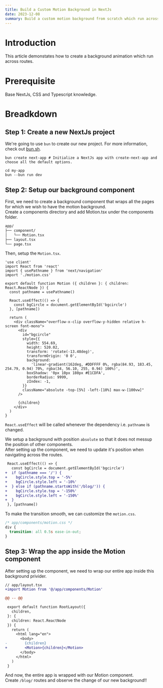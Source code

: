 ```yaml
---
title: Build a Custom Motion Background in NextJs
date: 2023-12-08
summary: Build a custom motion background from scratch which run across different routes
---
```


# Introduction

This article demonstates how to create a background animation which run across routes.

# Prerequisite

Base NextJs, CSS and Typescript knowledge.

# Breadkdown

## Step 1: Create a new NextJs project

We're going to use `bun` to create our new project. For more information, check out [bun.sh](https://bun.sh/guides/ecosystem/nextjs).  

```shell
bun create next-app # Initialize a NextJs app with create-next-app and choose all the default options.
```

```shell
cd my-app
bun --bun run dev
```

## Step 2: Setup our background component

First, we need to create a background component that wraps all the pages for which we wish to have the motion background.  
Create a components directory and add Motion.tsx under the components folder.

```txt
app/
├── component/
│   └── Motion.tsx
├── layout.tsx
└── page.tsx
```

Then, setup the `Motion.tsx`.

```tsx {9-11}
'use client'
import React from 'react'
import { usePathname } from 'next/navigation'
import './motion.css'

export default function Motion ({ children }: { children: React.ReactNode }) {
  const pathname = usePathname()

  React.useEffect(() => {
    const bgCircle = document.getElementById('bgcircle')
  }, [pathname])

  return (
    <div className="overflow-x-clip overflow-y-hidden relative h-screen font-mono">        
      <div
        id="bgcircle"
        style={{
          width: 554.69,
          height: 520.02,
          transform: 'rotate(-13.48deg)',
          transformOrigin: '0 0',
          background:
            'linear-gradient(162deg, #DDFFFF 0%, rgba(84.93, 183.45, 254.79, 0.94) 70%, rgba(34, 56.10, 255, 0.94) 100%)',
          boxShadow: '0px 10px 180px #E1CDFA',
          borderRadius: 9999,
          zIndex: -1,
        }}
        className="absolute -top-[5%] -left-[10%] max-w-[100vw]"
      />

      {children}
    </div>
  )
}
```

`React.useEffect` will be called whenever the dependency i.e. `pathname` is changed.

We setup a background with position `absolute` so that it does not messup the position of other components.  
After setting up the component, we need to update it's position when navigating across the routes.

```diff
 React.useEffect(() => {
   const bgCircle = document.getElementById('bgcircle')
+  if (pathname === '/') {
+    bgCircle.style.top = '-5%'
+    bgCircle.style.left = '-10%'
+  } else if (pathname.startsWith('/blog/')) {
+    bgCircle.style.top = '-150%'
+    bgCircle.style.left = '-150%'
+  }
 }, [pathname])
```

To make the transition smooth, we can customize the `motion.css`.

```css
/* app/components/motion.css */
div {
  transition: all 0.5s ease-in-out;
}
```

## Step 3: Wrap the app inside the Motion component

After setting up the component, we need to wrap our entire app inside this background privider.  

```diff
// app/layout.tsx
+import Motion from '@/app/components/Motion'

@@ -- @@

 export default function RootLayout({
   children,
 }: {
   children: React.ReactNode
 }) {
   return (
     <html lang="en">
       <body>
-        {children}
+        <Motion>{children}</Motion>
       </body>
     </html>
   )
 }
```

And now, the entire app is wrapped with our Motion component.  
Create `/blog/` routes and observe the change of our new background!!
